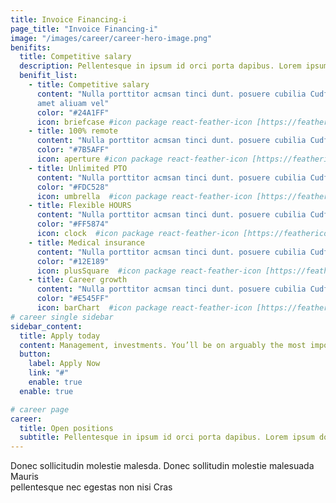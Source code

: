 ```yaml
---
title: Invoice Financing-i
page_title: "Invoice Financing-i"
image: "/images/career/career-hero-image.png"
benifits:
  title: Competitive salary
  description: Pellentesque in ipsum id orci porta dapibus. Lorem ipsum dolor amet, consectetur adipiscing elit. Praesent sapien massa, convallis a pellentesque
  benifit_list:
    - title: Competitive salary
      content: "Nulla porttitor acmsan tinci dunt. posuere cubilia Cudfrae Donec velit neque, autor sit
      amet aliuam vel"
      color: "#24A1FF"
      icon: briefcase #icon package react-feather-icon [https://feathericons.com]
    - title: 100% remote
      content: "Nulla porttitor acmsan tinci dunt. posuere cubilia Cudfrae Donec velit neque, autor sit amet aliuam vel"
      color: "#7B5AFF"
      icon: aperture #icon package react-feather-icon [https://feathericons.com]
    - title: Unlimited PTO
      content: "Nulla porttitor acmsan tinci dunt. posuere cubilia Cudfrae Donec velit neque, autor sit amet aliuam vel"
      color: "#FDC528"
      icon: umbrella  #icon package react-feather-icon [https://feathericons.com]
    - title: Flexible HOURS
      content: "Nulla porttitor acmsan tinci dunt. posuere cubilia Cudfrae Donec velit neque, autor sit amet aliuam vel"
      color: "#FF5874"
      icon: clock  #icon package react-feather-icon [https://feathericons.com]
    - title: Medical insurance
      content: "Nulla porttitor acmsan tinci dunt. posuere cubilia Cudfrae Donec velit neque, autor sit amet aliuam vel"
      color: "#12E189"
      icon: plusSquare  #icon package react-feather-icon [https://feathericons.com]
    - title: Career growth
      content: "Nulla porttitor acmsan tinci dunt. posuere cubilia Cudfrae Donec velit neque, autor sit amet aliuam vel"
      color: "#E545FF"
      icon: barChart  #icon package react-feather-icon [https://feathericons.com]
# career single sidebar
sidebar_content:
  title: Apply today
  content: Management, investments. You’ll be on arguably the most important position at the company the front lines helping
  button:
    label: Apply Now
    link: "#"
    enable: true
  enable: true

# career page
career:
  title: Open positions
  subtitle: Pellentesque in ipsum id orci porta dapibus. Lorem ipsum dolor amet, consectetur <br/> adipiscing elit. Praesent sapien massa, convallis
---
```


Donec sollicitudin molestie malesda. Donec sollitudin molestie malesuada Mauris <br/> pellentesque nec egestas non nisi Cras
